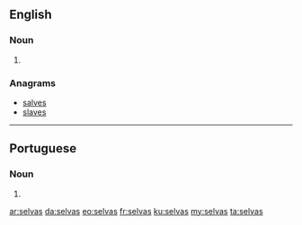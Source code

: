 ==English==

===Noun===
{{head|en|plural}}

# {{plural of|selva|lang=en|nocat=1}}

===Anagrams===
* [[salves#English|salves]]
* [[slaves#English|slaves]]

----

==Portuguese==

===Noun===
{{head|pt|plural}} {{f}}

# {{plural of|selva|lang=pt|nocat=1}}

[[ar:selvas]]
[[da:selvas]]
[[eo:selvas]]
[[fr:selvas]]
[[ku:selvas]]
[[my:selvas]]
[[ta:selvas]]